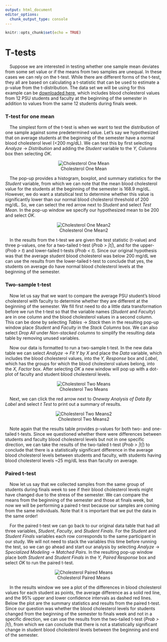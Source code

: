 ```yaml
---
output: html_document
editor_options: 
  chunk_output_type: console
---
```


```r
knitr::opts_chunk$set(echo = TRUE)
```

# T-tests

&emsp;Suppose we are interested in testing whether one sample mean deviates from some set value or if the means from two samples are unequal.  In these cases we can rely on the t-test.  While there are different forms of the t-test, they all are based on calculating a t-statistic that can be used to estimate a p-value from the t-distribution.  The data set we will be using for this example can be [downloaded here](https://github.com/tylerbg/DLC_stat_resources/tree/master/docs/JMP/dat/cholesterol.jmp), which includes blood cholesterol values from 12 PSU students and faculty at the beginning of the semester in addition to values from the same 12 students during finals week.

### T-test for one mean

&emsp;The simplest form of the t-test is when we want to test the distribution of one sample against some predetermined value.  Let's say we hypothesized that on average students at the beginning of the semester have a normal blood cholesterol level (<200 mg/dL).  We can test this by first selecting *Analyze* -> *Distribution* and adding the *Student* variable to the *Y, Columns* box then selecting *OK*.

<center>
![Cholesterol One Mean](img/cholesterol_one_mean.png)
</center>

&emsp;The pop-up provides a histogram, boxplot, and summary statistics for the *Student* variable, from which we can note that the mean blood cholesterol value for the students at the beginning of the semester is 168.9 mg/dL.  However, we do want a statsitical test to determine whether this value is significantly lower than our normal blood cholesterol threshold of 200 mg/dL.  So, we can select the red arrow next to *Student* and select *Test Mean*.  In the pop-up window we specify our hypothesized mean to be 200 and select *OK*.

<center>
![Cholesterol One Mean2](img/cholesterol_one_mean2.png)
</center>

&emsp;In the results from the t-test we are given the test statistic (t-value) and three p-values, one for a two-tailed t-test (*Prob > |t|*), and for the upper- (*Prob > t*) and lower-tailed t-tests (*Prob < t*).  Since our original hypothesis was that the average student blood cholesterol was below 200 mg/dL we can use the results from the lower-tailed t-test to conclude that yes, the students on average do have normal blood cholesterol levels at the beginning of the semester.

### Two-sample t-test

&emsp;Now let us say that we want to compare the average PSU student's blood cholesterol with faculty to determine whether they are different at the beginning of the semester.  We fill first need to do a little data transformation before we run the t-test so that the variable names (*Student* and *Faculty*) are in one column and the blood cholesterol values in a second column.  This can be done by selecting *Tables* -> *Stack* then in the resulting pop-up window place *Student* and *Faculty* in the *Stack Columns* box.  We can also select *Drop All* under *Non-stacked columns* to simplify the resulting data table by removing unused variables.

&emsp;Now our data is formatted to run a two-sample t-test.  In the new data table we can select *Analyze* -> *Fit Y by X* and place the *Data* variable, which includes the blood cholesterol values, into the *Y, Response* box and *Label*, which has the groups for which the blood cholesterol values belong, into the *X, Factor* box.  After selecting *OK* a new window will pop up with a dot-plot of faculty and student blood cholesterol levels.

<center>
![Cholesterol Two Means](img/cholesterol_two_means.png)
</center>

&emsp;Next, we can click the red arrow next to *Oneway Analysis of Data By Label* and select *t Test* to print out a summary of results.

<center>
![Cholesterol Two Means2](img/cholesterol_two_means2.png)
</center>

&emsp;Note again that the results table provides p-values for both two- and one-tailed t-tests.  Since we questioned whether there were differences between students and faculty blood cholesterol levels but not in one specific direction, we can take the results of the two-tailed t-test (*Prob > |t|*) to conclude that there is a statistically significant difference in the average blood cholesterol levels between students and faculty, with students having blood cholesterol levels ~25 mg/dL less than faculty on average.

### Paired t-test

&emsp;Now let us say that we collected samples from the same group of students during finals week to see if their blood cholesterol levels might have changed due to the stress of the semester.  We can compare the means from the beginning of the semester and those at finals week, but now we will be performing a paired t-test because our samples are coming from the same individuals.  Note that it is important that we put the data in the same order!

&emsp;For the paired t-test we can go back to our original data table that had all three variables, *Student*, *Faculty*, and *Student Finals*.  For the *Student* and *Student Finals* variables each row corresponds to the same participant in our study.  We will not need to stack the variables this time before running the test, so we can go ahead and start our analysis by selecting *Analyze* -> *Specialized Modeling* -> *Matched Pairs*.  In the resulting pop-up window place both *Student* and *Student Finals* in the *Y, Paired Response* box and select *OK* to run the paired t-test.

<center>
![Cholesterol Paired Means](img/cholesterol_paired_means.png)
</center>

&emsp;In the results window we see a plot of the differences in blood cholesterol values for each student as points, the average difference as a solid red line, and the 95% upper and lower confidence intervals as dashed red lines.  Below the plot are the summary statistics and results from the paired t-test.  Since our question was whether the blood cholesterol levels for students changed from the beginning of the semester to finals week and not in a specific direction, we can use the results from the two-tailed t-test (*Prob > |t|*), from which we can conclude that there is not a statistically significant change in student blood cholesterol levels between the beginning and end of the semester.